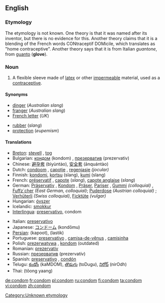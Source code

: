 ==English==

===Etymology===
The etymology is not known.  One theory is that it was named after its inventor, but there is no evidence for this.  Another theory claims that it is a blending of the French words CONtraceptif DOMicile, which translates as "home contraceptive".  Another theory says that it is from Italian ''guantone'', from [[guanto]] ('''glove''').
[[Category:Unknown etymology]]

===Noun===
{{en-noun}}

# A flexible sleeve made of [[latex]] or other [[impermeable]] material, used as a [[contraceptive]].

====Synonyms====
{{top2}}
*[[dinger]] (''Australian slang'')<!--haven't heard this since I was a kid though-->
*[[franger]] (''Australian slang'')
*[[French letter]] (''UK'')
{{mid2}}
*[[rubber]] (''slang'')
*[[protection]] (''eupemism'')
{{bottom}}

====Translations====
{{top}}
*[[Breton]]: [[stevell]] {{f}}, [[tog]] {{m}}
*Bulgarian: [[кондом]] (kondom) {{m}}, [[презерватив]] (prezervativ) {{m}}
*Chinese: [[避孕套]] (bìyùntào), [[安全套]] (ānquántào)
*Dutch: [[condoom]] {{m}}, [[capotje]] {{n}}, [[regenjasje]] {{n}} ''(jocular)''
*Finnish: [[kondomi]], [[kortsu]] (slang), [[kumi]] (slang)
*French: [[préservatif]] {{m}}, [[capote]] {{f}} (''slang''), [[capote anglaise]] {{f}} (''slang'')
*German: [[Präservativ]] {{n}}, [[Kondom]] {{n}}, [[Präser]], [[Pariser]] , [[Gummi]] ''(colloquial)'' {{n}}, [[Fuffz´cher]] ''(East German, colloquial)''; [[Puderdose]] ''(Austrian colloquial)'' {{f}}; [[Verhüterli]] ''(Swiss colloquial)'', [[Ficktüte]] {{f}} ''(vulgar)''
*Hungarian: [[óvszer]]
*Icelandic: [[smokkur]]
*[[Interlingua]]: [[preservativo]], condom
{{mid}}
*Italian: [[preservativo]] {{m}}
*Japanese: [[コンドーム]] (kondōmu)
*[[Persian]]: {{FAchar|[[کاپوت]]}} (kapoot), {{FAchar|[[لاستیک]]}} (lastik)
*Portuguese: [[preservativo]] {{m}}, [[camisa-de-vênus]] {{f}}, [[camisinha]] {{f}}
*Polish: [[prezerwatywa]] {{f}}, [[kondom]] {{m}} (outdated)
*Romanian: [[prezervativ]] {{n}}
*Russian: [[презерватив]] (prezervatív) {{m}}
*Spanish: [[preservativo]] {{m}}, [[condón]] {{m}}
*Telugu: [[కండోం]] (kaMDOM), [[తొడుగు]] (toDugu), [[నిరోధ్]] (nirOdh)
*Thai: {{THchar|[[ถุงยาง]]}} (tŏong yaang)
{{bottom}}

[[de:condom]]
[[fr:condom]]
[[pl:condom]]
[[ru:condom]]
[[fi:condom]]
[[ta:condom]]
[[vi:condom]]
[[zh:condom]]